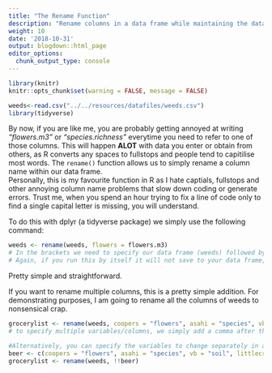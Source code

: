 ```yaml
---
title: "The Rename Function"
description: "Rename columns in a data frame while maintaining the data in tact"
weight: 10
date: '2018-10-31'
output: blogdown::html_page
editor_options:
  chunk_output_type: console
---
```


```r
library(knitr)
knitr::opts_chunk$set(warning = FALSE, message = FALSE)
```

```r
weeds<-read.csv("../../resources/datafiles/weeds.csv")
library(tidyverse)
```

By now, if you are like me, you are probably getting annoyed at writing *"flowers.m3"* or *"species.richness"* everytime you need to refer to one of those columns. This will happen **ALOT** with data you enter or obtain from others, as R converts any spaces to fullstops and people tend to capitilise most words. The `rename()` function allows us to simply rename a column name within our data frame.\
Personally, this is my favourite function in R as I hate captials, fullstops and other annoying column name problems that slow down coding or generate errors. Trust me, when you spend an hour trying to fix a line of code only to find a single capital letter is missing, you will understand.

To do this with dplyr (a tidyverse package) we simply use the following command:

```r
weeds <- rename(weeds, flowers = flowers.m3)
# In the brackets we need to specify our data frame (weeds) followed by a second argument specifying the name we want for our column = the name we already have.
# Again, if you run this by itself it will not save to your data frame, unless you direct it to your data frame variable using the <- 
```

Pretty simple and straightforward.

If you want to rename multiple columns, this is a pretty simple addition. For demonstrating purposes, I am going to rename all the columns of weeds to nonsensical crap.

```r
grocerylist <- rename(weeds, coopers = "flowers", asahi = "species", vb = "soil", littlecreatures = "weeds")
# to specify multiple variables/columns, we simply add a comma after the first rename and keep going. 
```

```r
#Alternatively, you can specify the variables to change separately in a line before the `rename()` command.  
beer <- c(coopers = "flowers", asahi = "species", vb = "soil", littlecreatures = "weeds")
grocerylist <- rename(weeds, !!beer)
```
